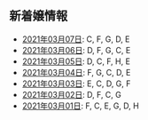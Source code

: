 新着嬢情報
----

- [2021年03月07日](/new/2021-03-07): C, F, G, D, E
- [2021年03月06日](/new/2021-03-06): D, F, G, C, E
- [2021年03月05日](/new/2021-03-05): D, C, F, H, E
- [2021年03月04日](/new/2021-03-04): F, G, C, D, E
- [2021年03月03日](/new/2021-03-03): E, C, D, G, F
- [2021年03月02日](/new/2021-03-02): D, F, C, G
- [2021年03月01日](/new/2021-03-01): F, C, E, G, D, H
